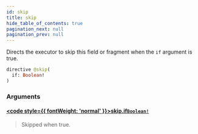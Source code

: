 ```yaml
---
id: skip
title: skip
hide_table_of_contents: true
pagination_next: null
pagination_prev: null
---
```








Directs the executor to skip this field or fragment when the `if` argument is true.

```graphql
directive @skip(
  if: Boolean!
)
```


### Arguments

#### [<code style={{ fontWeight: 'normal' }}>skip.<b>if</b></code>](#)<Bullet />[`Boolean!`](/docs/schemas/fluss/scalars/boolean) <Badge class="secondary" text="non-null"/> <Badge class="secondary" text="scalar"/>
> Skipped when true.
> 





